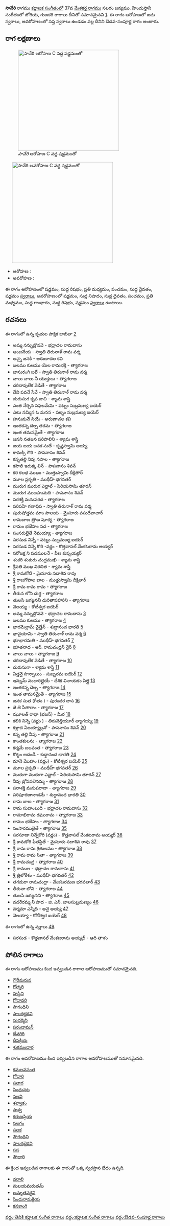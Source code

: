 {{Infobox ragam
	| name          	= సావేరి
	| synonym	    	= 
	| mela          	= 
	| chakra        	= 
	| janaka        	= 
	| type          	= ఔడవ-సంపూర్ణ
	| arohanam      	= {{svaraC|S|R1|M2|P|D1|S'}} 
	| avarohanam    	= {{svaraC|S'|N1|D1|P|M2|G1|R1|S}}
	| jeeva         	=
	| chhaya        	=
	| nyasa         	=
	| vishesha      	= 
	| equivalent  		= జోగియ, గుణకరి
}}
{{కర్ణాటక సంగీత రాగాలు}}
'''సావేరి''' రాగము [[కర్ణాటక సంగీతం]]లో 37వ [[మేళకర్త రాగము]] సలగం జన్యము.  హిందుస్తానీ సంగీతంలో జోగియ, గుణకరి రాగాలు దీనితో సమానమైనవి [https://karnatik.com/hcragatable.shtml]. ఈ రాగం ఆరోహణలో ఐదు స్వరాలు, అవరోహణంలో సప్త స్వరాలు ఉండడం వల్ల దీనిని ఔడవ-సంపూర్ణ రాగం అంటారు.


==రాగ లక్షణాలు==
[[Image:saveri_ar_kb2wiki.png|thumb|right|316px|''సావేరి'' ఆరోహణ C వద్ద షడ్జమంతో]]
	[[Image:saveri_av_kb2wiki.png|thumb|right|316px|''సావేరి'' అవరోహణ C వద్ద షడ్జమంతో]]

* ఆరోహణ : {{svaraC|S|R1|M2|P|D1|S'}} 
* అవరోహణ : {{svaraC|S'|N1|D1|P|M2|G1|R1|S}}

ఈ రాగం ఆరోహణంలో షడ్జమం, సుద్ద  రిషభం, ప్రతి మధ్యమం, పంచమం, సుద్ద దైవతం, షడ్జమం [[స్వరాలు]], అవరోహణంలో షడ్జమం, సుద్ద నిషాదం, సుద్ద దైవతం, పంచమం, ప్రతి మధ్యమం, సుద్ద  గాంధారం, సుద్ద  రిషభం, షడ్జమం [[స్వరాలు]] ఉంటాయి.

==రచనలు==
ఈ రాగంలో ఉన్న కృతుల పాక్షిక జాబితా [https://github.com/ssrihari/ragavardhini/blob/master/ragas/kritis.psv]
* అమ్మ నన్నుబ్రొవవె - భద్రాచల రామదాసు
* ఆంజనేయ - స్వాతి తిరునాళ్ రామ వర్మ
* అన్నై జనకి - అరుణాచల కవి
* బలము కులము యెల  రామభక్తి - త్యాగరాజ
* భాసురంగి బలే - స్వాతి తిరునాళ్ రామ వర్మ
* చాలు చాలు నీ యుక్తులు - త్యాగరాజ
* దరిదాపులేక వెడితే - త్యాగరాజ
* దేవి  పవనే సేవే - స్వాతి తిరునాళ్ రామ వర్మ
* దురుసుగ కృప జుచి - శ్యామ శాస్త్రి
* ఎంత నేర్చిన సఫలమేమి - పట్నం సుబ్రమణ్య ఐయెర్
* ఎటు నమ్మిన ఓ మనస - పట్నం సుబ్రమణ్య ఐయెర్
* హనుమనే నియే - అరుణాచల కవి
* ఇంతకన్న దెల్ప తరమ - త్యాగరాజ
* ఇంత   తమసమైతే - త్యాగరాజ
* జనని  నతజన  పరిపాలిని - శ్యామ శాస్త్రి
* జయ జయ జనక సుతే - కృష్ణస్వామి అయ్య
* కామక్సి గౌరి - పాపనాసం  శివన్
* కన్నతల్లి  నివు నపాల - త్యాగరాజ
* కపాలి  ఇరుక్క విన్ - పాపనాసం  శివన్
* కరి కలభ ముఖం - ముత్తుస్వామి దీక్షితార్
*  మూల ప్రకృతి - ముథీహ్ భగవతర్
* మురుగ మురుగ ఎన్ఱాల్ - పెరియసామి తూరన్
* మురుగ ముజహుమది - పాపనాసం  శివన్
* పరశక్తి  మనుపరద - త్యాగరాజ
* పరిపహి గణాధిప - స్వాతి తిరునాళ్ రామ వర్మ
* పురుషోత్తమ మాం పాలయ - మైసూరు వసుదేవాచార్
* రామబాణ త్రాణ షూర్య - త్యాగరాజ
* రామం భజేహం సద - త్యాగరాజ
* సంసరులైతే నెమయ్యా - త్యాగరాజ
* సరసుడ నిన్నే - పట్నం సుబ్రమణ్య ఐయెర్
* సరసుడ నిన్నె కొరి -వర్ణం - కొత్తవాసల్  వేంకటరామ అయ్యర్
* సరోజక్ష ని  పదములనే - వీణ కుప్పయ్యర్
* శంకరి శంకురు చంద్రముఖి - శ్యామ శాస్త్రి
* శ్రీపతి ముఖ విరచిత - శ్యామ శాస్త్రి
* శ్రీ కామకోటి - మైసూరు సదాశివ రావు
* శ్రీ రాజగోపాల బాల - ముత్తుస్వామి దీక్షితార్
* శ్రీ రామ రామ రామ - త్యాగరాజ
* తీరున లోని దుగ్ద - త్యాగరాజ
* తులసి జగజ్జననీ దురితాపహారిని - త్యాగరాజ
* వెలయ్య - కోటీశ్వర ఐయెర్
* అమ్మ నన్నుబ్రొవవె - భద్రాచల రామదాసు [http://www.karnatik.com/c2462.shtml]
* బలము కులము - త్యాగరాజ [http://www.karnatik.com/c1394.shtml]
* భారమెల్లామ్  వైత్తేన్ - శుద్ధానంద  భారతి [http://www.karnatik.com/c1680.shtml]
* భావైయామి - స్వాతి తిరునాళ్ రామ వర్మ [http://www.karnatik.com/c1001.shtml]
* భూభారమతి - ముథీహ్ భగవతర్ [http://www.karnatik.com/c2192.shtml]
* భూతనాధ - ఆర్. రామచంద్రన్ నైర్ [http://www.karnatik.com/c3093.shtml]
* చాలు చాలు - త్యాగరాజ [http://www.karnatik.com/c2235.shtml]
* దరిదాపులేక వెడితే - త్యాగరాజ [http://www.karnatik.com/c2248.shtml]
* దురుసుగా - శ్యామ శాస్త్రి [http://www.karnatik.com/c1051.shtml]
* ఏత్తనై సొన్నాలుం - సుబ్బరమ ఐయెర్ [http://www.karnatik.com/c2438.shtml]
* ఇన్నుమ్ వందారిల్లైయే - దేశిక వినాయకం పిల్లై [http://www.karnatik.com/c1098.shtml]
* ఇంతకన్న  దెల్ప - త్యాగరాజ [http://www.karnatik.com/c2361.shtml]
* ఇంత  తామసమైతె - త్యాగరాజ [http://www.karnatik.com/c2364.shtml]
* జనక సుత (గీతం ) - పురందర దాస [http://www.karnatik.com/c3547.shtml]
* జె జె సీతారాం - త్యాగరాజ [http://www.karnatik.com/c2376.shtml]
* ఝూలత్ రాధా (భజన్) - మీర [http://www.karnatik.com/c3374.shtml]
* కలికి నిన్నె (వర్ణం ) - తిరువెత్తియూర్ త్యాగయ్య [http://www.karnatik.com/c3003.shtml]
* కళ్లాద ఏజయ్యాల్లవో - పాపనాసం  శివన్ [http://www.karnatik.com/c1540.shtml]
* కన్న తల్లి నీవు - త్యాగరాజ [http://www.karnatik.com/c2388.shtml]
* కాంతకులను - త్యాగరాజ [http://www.karnatik.com/c3286.shtml]
* కర్మమే బలవంత - త్యాగరాజ [http://www.karnatik.com/c2393.shtml]
* కొట్టం ఆదండీ - శుద్ధానంద  భారతి [http://www.karnatik.com/c1642.shtml]
* మానె  మొహం  (వర్ణం) - కోటీశ్వర ఐయెర్ [http://www.karnatik.com/c1893.shtml]
* మూల ప్రకృతి - ముథీహ్ భగవతర్ [http://www.karnatik.com/c1743.shtml]
* మురుగా మురుగా ఎన్ఱాల్ - పెరియసామి తూరన్ [http://www.karnatik.com/c1208.shtml]
* నీవు బ్రోవవలెనమ్మ - త్యాగరాజ [http://www.karnatik.com/c2676.shtml]
* పరాశక్తి మనుపరాదా - త్యాగరాజ [http://www.karnatik.com/c2419.shtml]
* పరిపూరణానాదమే - శుద్ధానంద  భారతి [http://www.karnatik.com/c1616.shtml]
* రామ బాణ - త్యాగరాజ [http://www.karnatik.com/c2745.shtml]
* రామ సుదాంబుది - భద్రాచల రామదాసు [http://www.karnatik.com/c2499.shtml]
* రామాభిరామ  రఘురామ - త్యాగరాజ [http://www.karnatik.com/c2747.shtml]
* రామం భజేహం - త్యాగరాజ [http://www.karnatik.com/c2781.shtml]
* సంసారములైతే - త్యాగరాజ [http://www.karnatik.com/c2804.shtml]
* సరసూడా  నిన్నేకోరి  (వర్ణం) - కొత్తవాసల్  వేంకటరామ అయ్యర్ [http://www.karnatik.com/c3147.shtml]
* శ్రీ కామకోఠి పీతస్థితే - మైసూరు సదాశివ రావు [http://www.karnatik.com/c1816.shtml]
* శ్రీ రామ రామ శ్రితులము - త్యాగరాజ [http://www.karnatik.com/c2854.shtml]
* శ్రీ రామ రామ సీతా - త్యాగరాజ [http://www.karnatik.com/c2853.shtml]
* శ్రీ రామచంద్ర - త్యాగరాజ [http://www.karnatik.com/c2857.shtml]
* శ్రీ రాముల - భద్రాచల రామదాసు [http://www.karnatik.com/c2505.shtml]
* శ్రీ త్రిలోకేశం - ముథీహ్ భగవతర్ [http://www.karnatik.com/c1913.shtml]
* తగదురా రామచంద్రా - వేంకటరమణ భగవతార్ [http://www.karnatik.com/c3219.shtml]
* తీరునా లోని - త్యాగరాజ [http://www.karnatik.com/c2897.shtml]
* తులసి  జగజ్జనని - త్యాగరాజ [http://www.karnatik.com/c2901.shtml]
* వదరేరమ్మ నీ పాద - జి. ఎన్. బాలసుబ్రమణ్యం [http://www.karnatik.com/c3082.shtml]
* వర్మమా ఎన్మీది - అనై అయ్య [http://www.karnatik.com/c1202.shtml]
* వెలయ్యా - కోటీశ్వర ఐయెర్ [http://www.karnatik.com/c1878.shtml]

ఈ రాగంలో ఉన్న వర్ణాలు [http://www.carnatica.in/kriti/varnamlist.htm].
* సరసుడ - కొత్తవాసల్  వేంకటరామ అయ్యర్ - ఆది తాళం




==పోలిన రాగాలు==
ఈ రాగం ఆరోహణము కింద ఇవ్వబడిన రాగాల ఆరోహణముతో సమానమైనది.
* [[గౌరీమరువ]]
* [[గోత్నరి]]
* [[హస్తిని]]
* [[గోదావరి]]
* [[సౌగంధిని]]
* [[సాలగభైరవి]]
* [[సుధర్మిని]]
* [[ పరందామన్]]
* [[దేవగిరి]]
* [[దీపక్రియ]]
* [[శుకమందార]]

ఈ రాగం అవరోహణము కింద ఇవ్వబడిన రాగాల అవరోహణముతో సమానమైనది.
* [[కమలవసంత]]
* [[గోదారి]]
* [[సలాగ]]
* [[సింధునట]]
* [[సలవి]]
* [[శల్వాకం]]
* [[సాశ్వ]]
* [[కరుణప్రియ]]
* [[సలగం]]
* [[సలక]]
* [[సౌగంధిని]]
* [[సాలగభైరవి]]
* [[సస]]
* [[ సౌధారి]]

ఈ క్రింద ఇవ్వబడిన రాగాలకు ఈ రాగంతో ఒక్క స్వరస్థాన భేదం ఉన్నది.
* [[వరాలి]]
* [[మలయమరుతమ్]]
* [[అమృతవర్షని]]
* [[సింధురామక్రియ]]
* [[కనకాంగి]]



[[వర్గం:తెవికి కర్ణాటక సంగీత రాగాలు]]
[[వర్గం:కర్ణాటక సంగీత రాగాలు]]
[[వర్గం:ఔడవ-సంపూర్ణ రాగాలు]]
